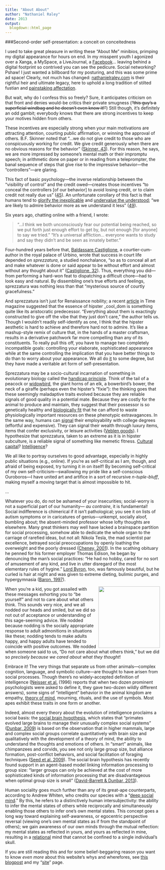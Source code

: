 ```yaml
---
title: "About About"
author: "Nathaniel Raley"
date: 2013
output:
  blogdown::html_page
---
```


###Second-order self-presentation: a conceit on conceitedness  

I used to take great pleasure in writing these "About Me" minibios, primping my digital appearance for hours on end. In my misspent youth I agonized over a Xanga, a MySpace, a LiveJournal, a [Facebook](http://www.facebook.com/nathaniel.raley)... leaving behind a digital footprint so contrived you can see the pedicure. Social networking? Pshaw! I just wanted a billboard for my posturing, and this was some prime ad space! Clearly, not much has changed: [nathanielraley.com](http://www.nathanielraley.com) is their rightful heir and ultimate legacy, here to uphold a long tradition of stilted fustian and [painstaking affectation](http://en.wikipedia.org/wiki/Impression_management).  

But wait, why do I confess this so freely? Sure, it anticipates criticism on that front and denies would-be critics their private smugness (<strike>"this guy's a superficial windbag and he doesn't even know it!"</strike>) Still though, it's definitely an odd gambit; everybody knows that there are strong incentives to keep your motives hidden from others.  

These incentives are especially strong when your main motivations are attracting attention, courting public affirmation, or winning the approval of others. B.F. Skinner noted that "...we do not give credit to those who are conspicuously working for credit. We give credit generously when there are no obvious reasons for the behavior" ([Skinner, 43](http://www.nathanielraley.com/references.html#skinner1971)). For this reason, he says, we are more impressed by someone's mental math or their impromptu speech; in arithmetic done on paper or in reading from a teleprompter, the banal sequence of steps that give rise to the impressive behavior---the "controllers"---are glaring.  

This fact of basic psychology---the inverse relationship between the "visibility of control" and the credit owed---creates those incentives "to conceal the controllers [of our behavior] to avoid losing credit, or to claim credit not really due us" ([45](http://www.nathanielraley.com/references.html/#skinner1971)). An unfortunate corollary of this fact is that humans tend to [glorify the inexplicable](http://lesswrong.com/lw/j2/explainworshipignore/) and [undervalue the understood](http://lesswrong.com/lw/or/joy_in_the_merely_real/); "we are likely to admire behavior more as we understand it less" ([49](http://www.nathanielraley.com/references.html/#skinner1971)).  

Six years ago, chatting online with a friend, I wrote:

> "...I think we both unconsciously fear our potential being reached, so we put forth just enough effort to get by, but not enough [for anyone] to say we tried." "It's a universal affliction... everyone wants to study and say they didn't and be seen as innately better."

Four-hundred years before that, [Baldassare Castiglione](http://en.wikipedia.org/wiki/Baldessare_Castiglione), a courtier-cum-author in the royal palace of Urbino, wrote that success in court life depended on _sprezzatura_, a studied nonchalance, "so as to conceal all art and make whatever is done or said appear to be without effort and almost without any thought about it" ([Castiglione, 32](http://www.nathanielraley.com/references.html#castiglione)). Thus, everything you did---from performing a hard-won feat to dispatching a difficult chore---had to look easy and natural. By dissembling one's true efforts and feelings, sprezzatura was nothing less than that "mysterious source of courtly gracefulness."  

And sprezzatura isn't just for Renaissance nobility; a recent [article](http://content.time.com/time/arts/article/0,8599,1913220,00.html) in Time magazine suggested that the essence of hipster _cool_dom is something quite like its aristocratic predecessor. "Everything about them is exactingly constructed to give off the vibe that they just don't care," the author tells us. Though I wouldn't readily self-identify as one, I think that the hipster aesthetic is hard to achieve and therefore hard not to admire. It's like a mashup-style remix of culture that, in the hands of a master craftsman, results in a derivative patchwork far more compelling than any of its constituents. To really pull this off, you have to manage two completely incompatible goals: controlling your elaborate, sophisticated appearance while at the same controlling the implication that you have better things to do than to worry about your appearance. We all do [it](http://en.wikipedia.org/wiki/Impression_management) to some degree, but they have made a veritable art form of self-presentation.  

Sprezzatura may be a socio-cultural incarnation of something in evolutionary biology called the [handicap principle](http://en.wikipedia.org/wiki/Handicap_principle). Think of the tail of a peacock or [widowbird](http://en.wikipedia.org/wiki/Long-tailed_Widowbird), the giant horns of an elk, a bowerbird's bower, the neck of a giraffe (perhaps even the hipster's "fixie"): the thinking goes that these seemingly maladaptive traits evolved because they are reliable signals of good quality in a potential mate. Because they are costly for the animal to produce and maintain, they suggest that their possessor is so genetically healthy and [biologically fit](http://en.wikipedia.org/wiki/Fitness_%28biology%29) that he can afford to waste physiologically important resources on these phenotypic extravagances. In the same way, humans can [signal](http://en.wikipedia.org/wiki/Signaling_%28economics%29) their employability with college degrees (effortful and expensive). They can signal their wealth through luxury items, items that confer exclusivity, or leisure activities ([Veblen goods](http://en.wikipedia.org/wiki/Veblen_goods)). I hypothesize that sprezzatura, taken to an extreme as it is in hipster subculture, is a reliable signal of something like memetic fitness. [Cultural capital](http://en.wikipedia.org/wiki/Cultural_capital)? [Intelligence](http://en.wikipedia.org/wiki/Evolution_of_human_intelligence#Sexual_selection)?  

We all like to portray ourselves to good advantage, especially in highly public situations (e.g., online). If you're as self-critical as I am, though, and afraid of being exposed, try turning it in on itself! By becoming self-critical of my own self-criticism—swallowing my pride like a self-conscious Ouroboros—I have united art and artifice in a sort of recursive _n-tuple-bluff_, making myself a moving target that is almost impossible to hit.  

...  

Whatever you do, do not be ashamed of your insecurities; social-worry is not a superficial part of our humanity— _au contraire_, it is fundamental! Social indifference is chimerical if it isn't pathological; you see it on lists of autism symptoms or in caricatures of genius---unkempt, socially aloof, bumbling about; the absent-minded professor whose lofty thoughts are elsewhere. Many great thinkers may well have lacked a brainspace partition for social processing, somehow able to dedicate the whole organ to the carriage of rarefied ideas, but not all: Nikola Tesla, the mad scientist par excellence, betrayed social preoccupations by openly loathing the overweight and the poorly dressed ([Cheney, 2001](http://www.nathanielraley.com/references.html/#cheney2001)). In the scathing obituary he penned for his former employer Thomas Edison, he began by denouncing the man's social practices: "He had no hobby, cared for no sort of amusement of any kind, and live in utter disregard of the most elementary rules of hygine." [Lord Byron](http://en.wikipedia.org/wiki/Lord_byron), too, was famously beautiful, but he curled is hair at night and was given to extreme dieting, bulimic purges, and hypergymnasia ([Baron, 1997](http://www.nathanielraley.com/references.html/#baron1997)).  

<img height="200"  src="garfield.jpg" style="float:right; margin-left: 1%"> When you're a kid, you got assailed with these messages exhorting you to "be yourself" and not to care about what others think. This sounds very nice, and we all nodded our heads and smiled, but we did so not out of acceptance or understanding of this sage-seeming advice. We nodded because nodding is the socially appropriate response to adult admonitions in situations like these; nodding tends to make adults happy, and happy adults have tended to coincide with positive outcomes. We nodded when someone said to us, "Do not care about what others think," but we did so _precisely because we cared about what they thought_!  

Embrace it! The very things that separate us from other animals---complex cognition, language, and symbolic culture---are thought to have arisen from social processes. Though there's no widely-accepted definition of intelligence ([Neisser et al.](http://www.nathanielraley.com/references.html/#neisser1996) (1996) reports that when two dozen prominent psychologists were asked to define it, they gave two-dozen wildly different answers), some signs of "intelligent" behavior in the animal kingdom are empathy, [theory of mind](http://en.wikipedia.org/wiki/Theory_of_mind), mourning, rituals, and the use of symbols. Most apes exhibit these traits in one form or another.  

Indeed, almost every theory about the evolution of intelligence proclaims a social basis: the [social brain hypothesis](http://en.wikipedia.org/wiki/Hominid_intelligence#Social_brain_hypothesis), which states that "primates evolved large brains to manage their unusually complex social systems" ([Dunbar, 2009](http://www.nathanielraley.com/references.html/#dunbar2009)) is based on the observation that in higher mammals, large and complex social groups correlate quantitatively with brain size and qualitatively with the development of a theory of mind, the ability to understand the thoughts and emotions of others. In "smart" animals, like chimpanzees and corvids, you see not only large group size, but alliance formation, post-conflict behaviors, and social facilitation of foraging techniques ([Seed et al. 2009](http://www.nathanielraley.com/references.html/#seed2009)). The social brain hypothesis has recently found support in an agent-based model linking information processing to group size: "larger groups can only be achieved at the cost of more sophisticated kinds of information processing that are disadvantageous when optimal group size is small" ([David-Barrett & Dunbar, 2013](http://www.nathanielraley.com/references.html/#davidbarrett2013)).  

Human sociality goes much further than any of its great-ape counterparts, according to Andrew Whiten, who credits our species with a "[deep social mind](http://en.wikipedia.org/wiki/Deep_social_mind)." By this, he refers to a distinctively human intersubjectivity: the ability to infer the mental states of others while reciprocally and simultaneously enabling those others to infer one's own mental states. This concept goes a long way toward explaining self-awareness, or egocentric perspective reversal (viewing one's own mental states as if from the standpoint of others); we gain awareness of our own minds through the mutual reflection: my mental states as reflected in yours, and yours as reflected in mine, resulting in a [relational](http://en.wikipedia.org/wiki/Relational_theory) mind that cannot be confined to a single individual's skull.

If you are still reading this and for some belief-beggaring reason you want to know _even more_ about this website's whys and wherefores, see [this blogpost](http://blog.nathanielraley.com/2013/12/blog-nauguration-take-2.html) and my "[site](http://www.nathanielraley.com/site.html)" page.  
